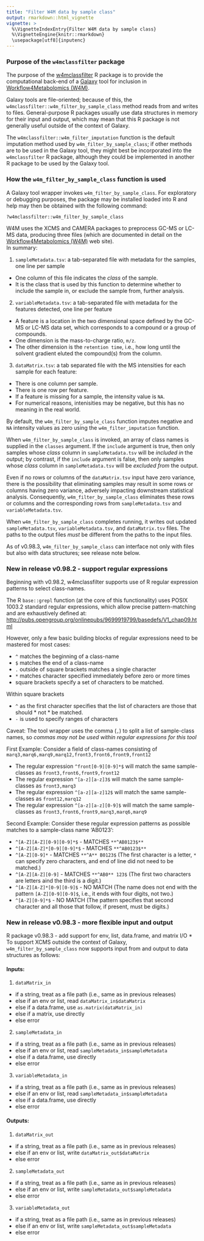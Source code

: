 ```yaml
---
title: "Filter W4M data by sample class"
output: rmarkdown::html_vignette
vignette: >
  %\VignetteIndexEntry{Filter W4M data by sample class}
  %\VignetteEngine{knitr::rmarkdown}
  \usepackage[utf8]{inputenc}
---
```


### Purpose of the `w4mclassfilter` package

The purpose of the 
[w4mclassfilter](https://github.com/HegemanLab/w4mclassfilter) 
R package is to provide the computational back-end of a 
[Galaxy](https://galaxyproject.org/) 
tool for inclusion in 
[Workflow4Metabolomics (W4M)](http://workflow4metabolomics.org/).

Galaxy tools are file-oriented; because of this, the 
`w4mclassfilter::w4m_filter_by_sample_class` method reads from and writes to 
files.  General-purpose R packages usually use data structures in memory for 
their input and output, which may mean that this R package is not generally 
useful outside of the context of Galaxy.

The `w4mclassfilter::w4m_filter_imputation` function is the default imputation 
method used by `w4m_filter_by_sample_class`; if other methods are to be used 
in the Galaxy tool, they might best be incorporated into the `w4mclassfilter` 
R package, although they could be implemented in another R package to be used 
by the Galaxy tool.

### How the `w4m_filter_by_sample_class` function is used

A Galaxy tool wrapper invokes `w4m_filter_by_sample_class`.  For exploratory or
debugging purposes, the package may be installed loaded into R and help may 
then be obtained with the following command:

```?w4mclassfilter::w4m_filter_by_sample_class```


W4M uses the XCMS and CAMERA packages to preprocess GC-MS or LC-MS data, 
producing three files (which are documented in detail on the 
[Workflow4Metabolomics (W4M)](http://workflow4metabolomics.org/) web site).  
In summary:

1. `sampleMetadata.tsv`: a tab-separated file with metadata for the samples, 
   one line per sample

  + One column of this file indicates the *class* of the sample.
  + It is the class that is used by this function to determine whether to 
    include the sample in, or exclude the sample from, further analysis.

2. `variableMetadata.tsv`: a tab-separated file with metadata for the features
   detected, one line per feature

  + A feature is a location in the two dimensional space defined by the GC-MS
    or LC-MS data set, which corresponds to a compound or a group of compounds.
  + One dimension is the mass-to-charge ratio, `m/z`.
  + The other dimension is the `retention time`, i.e., how long until the
    solvent gradient eluted the compound(s) from the column.

3. `dataMatrix.tsv`: a tab separated file with the MS intensities for each
   sample for each feature:

  + There is one column per sample.
  + There is one row per feature.
  + If a feature is missing for a sample, the intensity value is `NA`.
  + For numerical reasons, intenisities may be negative, but this has no
    meaning in the real world.

By default, the `w4m_filter_by_sample_class` function imputes negative and
`NA` intensity values as zero using the `w4m_filter_imputation` function.

When `w4m_filter_by_sample_class` is invoked, an array of class names is
supplied in the `classes` argument.  If the `include` argument is true,
then only samples whose *class* column in  `sampleMetadata.tsv` will be
*included in* the output; by contrast, if the `include` argument is false,
then only samples whose *class* column in `sampleMetadata.tsv` will 
be *excluded from* the output.

Even if no rows or columns of the `dataMatrix.tsv` input have zero variance,
there is the possibility that eliminating samples may result in some rows or
columns having zero variance, adversely impacting downstream statistical
analysis.  Consequently, `w4m_filter_by_sample_class` eliminates these rows or
columns and the corresponding rows from `sampleMetadata.tsv` and
`variableMetadata.tsv`.

When `w4m_filter_by_sample_class` completes running, it writes out updated
`sampleMetadata.tsv`, `variableMetadata.tsv`, and `dataMatrix.tsv` files.
The paths to the output files *must* be different from the paths to the 
input files.

As of v0.98.3, `w4m_filter_by_sample_class` can interface not only with files but also with data structures; see release note below.

### New in release v0.98.2 - support regular expressions

Beginning with v0.98.2, w4mclassfilter supports use of R regular expression patterns to select class-names.

The R `base::grepl` function (at the core of this functionality) uses POSIX 1003.2 standard regular expressions, which allow precise pattern-matching and are exhaustively defined at: [http://pubs.opengroup.org/onlinepubs/9699919799/basedefs/V1\_chap09.html](http://pubs.opengroup.org/onlinepubs/9699919799/basedefs/V1_chap09.html)

However, only a few basic building blocks of regular expressions need to be mastered for most cases:

* `^` matches the beginning of a class-name
* `$` matches the end of a class-name
* `.` outside of square brackets matches a single character
* `*` matches character specified immediately before zero or more times
* square brackets specify a set of characters to be matched.

Within square brackets

* `^` as the first character specifies that the list of characters are those that should * not * be matched.
* `-` is used to specify ranges of characters

Caveat: The tool wrapper uses the comma (`,`) to split a list of sample-class names, so *commas may not be used within regular expressions for this tool*

First Example: Consider a field of class-names consisting of 
```marq3,marq6,marq9,marq12,front3,front6,front9,front12```

* The regular expression `^front[0-9][0-9]*$` will match the same sample-classes as `front3,front6,front9,front12`
* The regular expression `^[a-z][a-z]3$` will match the same sample-classes as `front3,marq3`
* The regular expression `^[a-z][a-z]12$` will match the same sample-classes as `front12,marq12`
* The regular expression `^[a-z][a-z][0-9]$` will match the same sample-classes as `front3,front6,front9,marq3,marq6,marq9`

Second Example: Consider these regular expression patterns as possible matches to a sample-class name 'AB0123':

* `^[A-Z][A-Z][0-9][0-9]*$` - MATCHES `**^AB0123$**`
* `^[A-Z][A-Z]*[0-9][0-9]*$` - MATCHES `**^AB0123$**`
* `^[A-Z][0-9]*` - MATCHES `**^A** B0123$` (The first character is a letter, `*` can specify zero characters, and end of line did not need to be matched.)
* `^[A-Z][A-Z][0-9]` - MATCHES `**^AB0** 123$` (The first two characters are letters aind the third is a digit.)
* `^[A-Z][A-Z]*[0-9][0-9]$` - NO MATCH (The name does not end with the pattern `[A-Z][0-9][0-9]$`, i.e., it ends with four digits, not two.)
* `^[A-Z][0-9]*$` - NO MATCH (The pattern specifies that second character and all those that follow, if present, must be digits.)

### New in release v0.98.3 - more flexible input and output

R package v0.98.3 - add support for env, list, data.frame, and matrix I/O
* To support XCMS outside the context of Galaxy, `w4m_filter_by_sample_class` now supports input from and output to data structures as follows:

#### Inputs:

1. `dataMatrix_in`

  - if a string, treat as a file path (i.e., same as in previous releases)
  - else if an env or list, read `dataMatrix_in$dataMatrix`
  - else if a data.frame, use `as.matrix(dataMatrix_in)`
  - else if a matrix, use directly
  - else error
  
2. `sampleMetadata_in`

  - if a string, treat as a file path (i.e., same as in previous releases)
  - else if an env or list, read `sampleMetadata_in$sampleMetadata`
  - else if a data.frame, use directly
  - else error

3. `variableMetadata_in`

  - if a string, treat as a file path (i.e., same as in previous releases)
  - else if an env or list, read `sampleMetadata_in$sampleMetadata`
  - else if a data.frame, use directly
  - else error

#### Outputs:

1. `dataMatrix_out`

  - if a string, treat as a file path (i.e., same as in previous releases)
  - else if an env or list, write `dataMatrix_out$dataMatrix`
  - else error

2. `sampleMetadata_out`

  - if a string, treat as a file path (i.e., same as in previous releases)
  - else if an env or list, write `sampleMetadata_out$sampleMetadata`
  - else error

3. `variableMetadata_out`

  - if a string, treat as a file path (i.e., same as in previous releases)
  - else if an env or list, write `sampleMetadata_out$sampleMetadata`
  - else error

